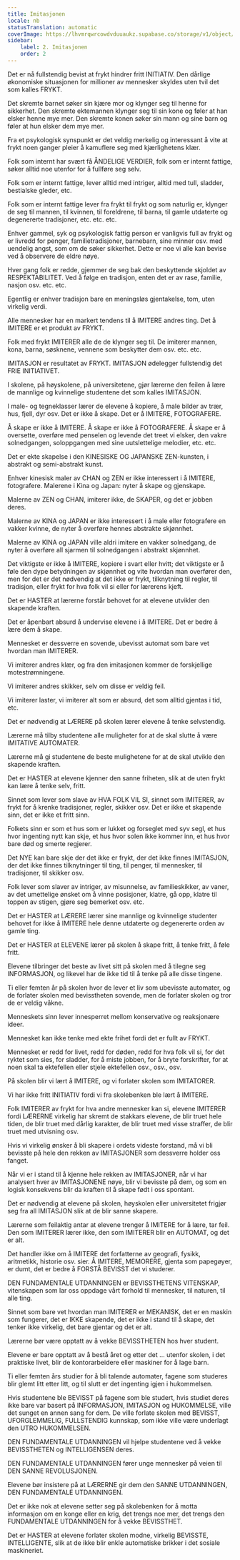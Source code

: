```yaml
---
title: Imitasjonen
locale: nb
statusTranslation: automatic
coverImage: https://lhvmrqwrcowdvduuaukz.supabase.co/storage/v1/object/public/strapi-uploads/small_cover-educacion-fundamental.webp-2d51a7828a2b1309555be27f7e2a61a0.webp
sidebar:
    label: 2. Imitasjonen
    order: 2
---
```

Det er nå fullstendig bevist at frykt hindrer fritt INITIATIV. Den dårlige økonomiske situasjonen for millioner av mennesker skyldes uten tvil det som kalles FRYKT.

Det skremte barnet søker sin kjære mor og klynger seg til henne for sikkerhet. Den skremte ektemannen klynger seg til sin kone og føler at han elsker henne mye mer. Den skremte konen søker sin mann og sine barn og føler at hun elsker dem mye mer.

Fra et psykologisk synspunkt er det veldig merkelig og interessant å vite at frykt noen ganger pleier å kamuflere seg med kjærlighetens klær.

Folk som internt har svært få ÅNDELIGE VERDIER, folk som er internt fattige, søker alltid noe utenfor for å fullføre seg selv.

Folk som er internt fattige, lever alltid med intriger, alltid med tull, sladder, bestialske gleder, etc.

Folk som er internt fattige lever fra frykt til frykt og som naturlig er, klynger de seg til mannen, til kvinnen, til foreldrene, til barna, til gamle utdaterte og degenererte tradisjoner, etc. etc. etc.

Enhver gammel, syk og psykologisk fattig person er vanligvis full av frykt og er livredd for penger, familietradisjoner, barnebarn, sine minner osv. med uendelig angst, som om de søker sikkerhet. Dette er noe vi alle kan bevise ved å observere de eldre nøye.

Hver gang folk er redde, gjemmer de seg bak den beskyttende skjoldet av RESPEKTABILITET. Ved å følge en tradisjon, enten det er av rase, familie, nasjon osv. etc. etc.

Egentlig er enhver tradisjon bare en meningsløs gjentakelse, tom, uten virkelig verdi.

Alle mennesker har en markert tendens til å IMITERE andres ting. Det å IMITERE er et produkt av FRYKT.

Folk med frykt IMITERER alle de de klynger seg til. De imiterer mannen, kona, barna, søsknene, vennene som beskytter dem osv. etc. etc.

IMITASJON er resultatet av FRYKT. IMITASJON ødelegger fullstendig det FRIE INITIATIVET.

I skolene, på høyskolene, på universitetene, gjør lærerne den feilen å lære de mannlige og kvinnelige studentene det som kalles IMITASJON.

I male- og tegneklasser lærer de elevene å kopiere, å male bilder av trær, hus, fjell, dyr osv. Det er ikke å skape. Det er å IMITERE, FOTOGRAFERE.

Å skape er ikke å IMITERE. Å skape er ikke å FOTOGRAFERE. Å skape er å oversette, overføre med penselen og levende det treet vi elsker, den vakre solnedgangen, soloppgangen med sine uutslettelige melodier, etc. etc.

Det er ekte skapelse i den KINESISKE OG JAPANSKE ZEN-kunsten, i abstrakt og semi-abstrakt kunst.

Enhver kinesisk maler av CHAN og ZEN er ikke interessert i å IMITERE, fotografere. Malerene i Kina og Japan: nyter å skape og gjenskape.

Malerne av ZEN og CHAN, imiterer ikke, de SKAPER, og det er jobben deres.

Malerne av KINA og JAPAN er ikke interessert i å male eller fotografere en vakker kvinne, de nyter å overføre hennes abstrakte skjønnhet.

Malerne av KINA og JAPAN ville aldri imitere en vakker solnedgang, de nyter å overføre all sjarmen til solnedgangen i abstrakt skjønnhet.

Det viktigste er ikke å IMITERE, kopiere i svart eller hvitt; det viktigste er å føle den dype betydningen av skjønnhet og vite hvordan man overfører den, men for det er det nødvendig at det ikke er frykt, tilknytning til regler, til tradisjon, eller frykt for hva folk vil si eller for lærerens kjeft.

Det er HASTER at lærerne forstår behovet for at elevene utvikler den skapende kraften.

Det er åpenbart absurd å undervise elevene i å IMITERE. Det er bedre å lære dem å skape.

Mennesket er dessverre en sovende, ubevisst automat som bare vet hvordan man IMITERER.

Vi imiterer andres klær, og fra den imitasjonen kommer de forskjellige motestrømningene.

Vi imiterer andres skikker, selv om disse er veldig feil.

Vi imiterer laster, vi imiterer alt som er absurd, det som alltid gjentas i tid, etc.

Det er nødvendig at LÆRERE på skolen lærer elevene å tenke selvstendig.

Lærerne må tilby studentene alle muligheter for at de skal slutte å være IMITATIVE AUTOMATER.

Lærerne må gi studentene de beste mulighetene for at de skal utvikle den skapende kraften.

Det er HASTER at elevene kjenner den sanne friheten, slik at de uten frykt kan lære å tenke selv, fritt.

Sinnet som lever som slave av HVA FOLK VIL SI, sinnet som IMITERER, av frykt for å krenke tradisjoner, regler, skikker osv. Det er ikke et skapende sinn, det er ikke et fritt sinn.

Folkets sinn er som et hus som er lukket og forseglet med syv segl, et hus hvor ingenting nytt kan skje, et hus hvor solen ikke kommer inn, et hus hvor bare død og smerte regjerer.

Det NYE kan bare skje der det ikke er frykt, der det ikke finnes IMITASJON, der det ikke finnes tilknytninger til ting, til penger, til mennesker, til tradisjoner, til skikker osv.

Folk lever som slaver av intriger, av misunnelse, av familieskikker, av vaner, av det umettelige ønsket om å vinne posisjoner, klatre, gå opp, klatre til toppen av stigen, gjøre seg bemerket osv. etc.

Det er HASTER at LÆRERE lærer sine mannlige og kvinnelige studenter behovet for ikke å IMITERE hele denne utdaterte og degenererte orden av gamle ting.

Det er HASTER at ELEVENE lærer på skolen å skape fritt, å tenke fritt, å føle fritt.

Elevene tilbringer det beste av livet sitt på skolen med å tilegne seg INFORMASJON, og likevel har de ikke tid til å tenke på alle disse tingene.

Ti eller femten år på skolen hvor de lever et liv som ubevisste automater, og de forlater skolen med bevisstheten sovende, men de forlater skolen og tror de er veldig våkne.

Menneskets sinn lever innesperret mellom konservative og reaksjonære ideer.

Mennesket kan ikke tenke med ekte frihet fordi det er fullt av FRYKT.

Mennesket er redd for livet, redd for døden, redd for hva folk vil si, for det ryktet som sies, for sladder, for å miste jobben, for å bryte forskrifter, for at noen skal ta ektefellen eller stjele ektefellen osv., osv., osv.

På skolen blir vi lært å IMITERE, og vi forlater skolen som IMITATORER.

Vi har ikke fritt INITIATIV fordi vi fra skolebenken ble lært å IMITERE.

Folk IMITERER av frykt for hva andre mennesker kan si, elevene IMITERER fordi LÆRERNE virkelig har skremt de stakkars elevene, de blir truet hele tiden, de blir truet med dårlig karakter, de blir truet med visse straffer, de blir truet med utvisning osv.

Hvis vi virkelig ønsker å bli skapere i ordets videste forstand, må vi bli bevisste på hele den rekken av IMITASJONER som dessverre holder oss fanget.

Når vi er i stand til å kjenne hele rekken av IMITASJONER, når vi har analysert hver av IMITASJONENE nøye, blir vi bevisste på dem, og som en logisk konsekvens blir da kraften til å skape født i oss spontant.

Det er nødvendig at elevene på skolen, høyskolen eller universitetet frigjør seg fra all IMITASJON slik at de blir sanne skapere.

Lærerne som feilaktig antar at elevene trenger å IMITERE for å lære, tar feil. Den som IMITERER lærer ikke, den som IMITERER blir en AUTOMAT, og det er alt.

Det handler ikke om å IMITERE det forfatterne av geografi, fysikk, aritmetikk, historie osv. sier. Å IMITERE, MEMORERE, gjenta som papegøyer, er dumt, det er bedre å FORSTÅ BEVISST det vi studerer.

DEN FUNDAMENTALE UTDANNINGEN er BEVISSTHETENS VITENSKAP, vitenskapen som lar oss oppdage vårt forhold til mennesker, til naturen, til alle ting.

Sinnet som bare vet hvordan man IMITERER er MEKANISK, det er en maskin som fungerer, det er IKKE skapende, det er ikke i stand til å skape, det tenker ikke virkelig, det bare gjentar og det er alt.

Lærerne bør være opptatt av å vekke BEVISSTHETEN hos hver student.

Elevene er bare opptatt av å bestå året og etter det ... utenfor skolen, i det praktiske livet, blir de kontorarbeidere eller maskiner for å lage barn.

Ti eller femten års studier for å bli talende automater, fagene som studeres blir glemt litt etter litt, og til slutt er det ingenting igjen i hukommelsen.

Hvis studentene ble BEVISST på fagene som ble studert, hvis studiet deres ikke bare var basert på INFORMASJON, IMITASJON og HUKOMMELSE, ville det sunget en annen sang for dem. De ville forlate skolen med BEVISST, UFORGLEMMELIG, FULLSTENDIG kunnskap, som ikke ville være underlagt den UTRO HUKOMMELSEN.

DEN FUNDAMENTALE UTDANNINGEN vil hjelpe studentene ved å vekke BEVISSTHETEN og INTELLIGENSEN deres.

DEN FUNDAMENTALE UTDANNINGEN fører unge mennesker på veien til DEN SANNE REVOLUSJONEN.

Elevene bør insistere på at LÆRERNE gir dem den SANNE UTDANNINGEN, DEN FUNDAMENTALE UTDANNINGEN.

Det er ikke nok at elevene setter seg på skolebenken for å motta informasjon om en konge eller en krig, det trengs noe mer, det trengs den FUNDAMENTALE UTDANNINGEN for å vekke BEVISSTHET.

Det er HASTER at elevene forlater skolen modne, virkelig BEVISSTE, INTELLIGENTE, slik at de ikke blir enkle automatiske brikker i det sosiale maskineriet.

